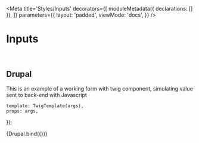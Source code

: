 
<Meta
    title='Styles/Inputs'
    decorators={[
        moduleMetadata({ declarations: [] }),
    ]}
    parameters={{
        layout: 'padded',
        viewMode: 'docs',
    }}
/>

# Inputs

<br/>

## Drupal
This is an example of a working form with twig component, simulating value sent to back-end with Javascript

    template: TwigTemplate(args),
    props: args,
});

<Canvas withSource='none'>
    <Story
        name='Drupal - Inputs'
        args={{
            elementPath : '_doc/styles/8-inputs/inputs.drupal',
            isRequired: false,
            isDisabled: false,
            isInvalid: false,
        }}
    >
        {Drupal.bind({})}
    </Story>
</Canvas>